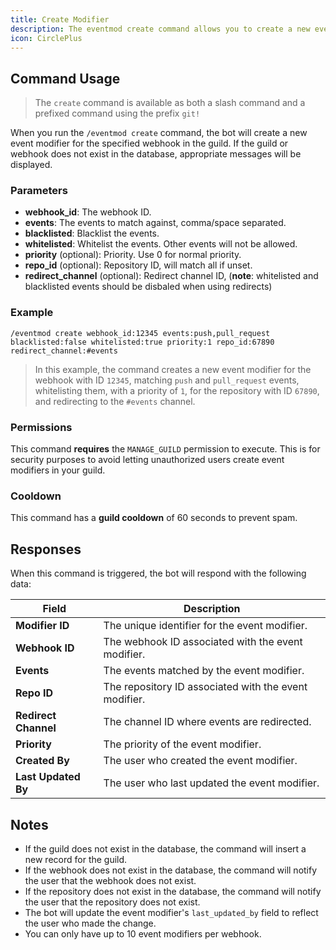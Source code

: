 ```yaml
---
title: Create Modifier
description: The eventmod create command allows you to create a new event modifier on a webhook. This command is useful for customizing how events are handled by your webhooks.
icon: CirclePlus
---
```


## Command Usage
> The `create` command is available as both a slash command and a prefixed command using the prefix `git!`

When you run the `/eventmod create` command, the bot will create a new event modifier for the specified webhook in the guild. If the guild or webhook does not exist in the database, appropriate messages will be displayed.

### Parameters

- **webhook_id**: The webhook ID.
- **events**: The events to match against, comma/space separated.
- **blacklisted**: Blacklist the events.
- **whitelisted**: Whitelist the events. Other events will not be allowed.
- **priority** (optional): Priority. Use 0 for normal priority.
- **repo_id** (optional): Repository ID, will match all if unset.
- **redirect_channel** (optional): Redirect channel ID, (**note**: whitelisted and blacklisted events should be disbaled when using redirects)

### Example

```plaintext
/eventmod create webhook_id:12345 events:push,pull_request blacklisted:false whitelisted:true priority:1 repo_id:67890 redirect_channel:#events
```

> In this example, the command creates a new event modifier for the webhook with ID `12345`, matching `push` and `pull_request` events, whitelisting them, with a priority of `1`, for the repository with ID `67890`, and redirecting to the `#events` channel.

### Permissions
This command **requires** the `MANAGE_GUILD` permission to execute. This is for security purposes to avoid letting unauthorized users create event modifiers in your guild.

### Cooldown
This command has a **guild cooldown** of 60 seconds to prevent spam.

## Responses
When this command is triggered, the bot will respond with the following data:

| Field             | Description                                                                 |
|-------------------|-----------------------------------------------------------------------------|
| **Modifier ID**   | The unique identifier for the event modifier.                                |
| **Webhook ID**    | The webhook ID associated with the event modifier.                           |
| **Events**        | The events matched by the event modifier.                                    |
| **Repo ID**       | The repository ID associated with the event modifier.                        |
| **Redirect Channel** | The channel ID where events are redirected.                                |
| **Priority**      | The priority of the event modifier.                                          |
| **Created By**    | The user who created the event modifier.                                     |
| **Last Updated By** | The user who last updated the event modifier.                               |

## Notes
- If the guild does not exist in the database, the command will insert a new record for the guild.
- If the webhook does not exist in the database, the command will notify the user that the webhook does not exist.
- If the repository does not exist in the database, the command will notify the user that the repository does not exist.
- The bot will update the event modifier's `last_updated_by` field to reflect the user who made the change.
- You can only have up to 10 event modifiers per webhook.
